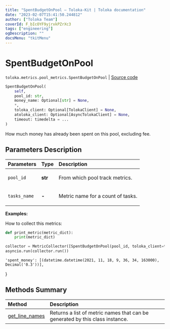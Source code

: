 ```yaml
---
title: "SpentBudgetOnPool — Toloka-Kit | Toloka documentation"
date: "2023-02-07T15:41:50.244812"
author: ["Toloka Team"]
coverId: F_bIcOYF9yjrxkPZrXc3
tags: ["engineering"]
ogDescription: ""
docsMenu: "tkitMenu"
---
```


# SpentBudgetOnPool
`toloka.metrics.pool_metrics.SpentBudgetOnPool` | [Source code](https://github.com/Toloka/toloka-kit/blob/v1.1.3/src/metrics/pool_metrics.py#L330)

```python
SpentBudgetOnPool(
    self,
    pool_id: str,
    money_name: Optional[str] = None,
    *,
    toloka_client: Optional[TolokaClient] = None,
    atoloka_client: Optional[AsyncTolokaClient] = None,
    timeout: timedelta = ...
)
```

How much money has already been spent on this pool, excluding fee.

## Parameters Description

| Parameters | Type | Description |
| :----------| :----| :-----------|
`pool_id`|**str**|<p>From which pool track metrics.</p>
`tasks_name`|**-**|<p>Metric name for a count of tasks.</p>

**Examples:**

How to collect this metrics:
```python
def print_metric(metric_dict):
    print(metric_dict)

collector = MetricCollector([SpentBudgetOnPool(pool_id, toloka_client=toloka_client)], print_metric)
asyncio.run(collector.run())
```
    'spent_money': [(datetime.datetime(2021, 11, 18, 9, 36, 34, 163000), Decimal('0.3'))],
}
## Methods Summary

| Method | Description |
| :------| :-----------|
[get_line_names](/docs-new/toloka-kit/reference/toloka.metrics.pool_metrics.SpentBudgetOnPool.get_line_names)| Returns a list of metric names that can be generated by this class instance.
